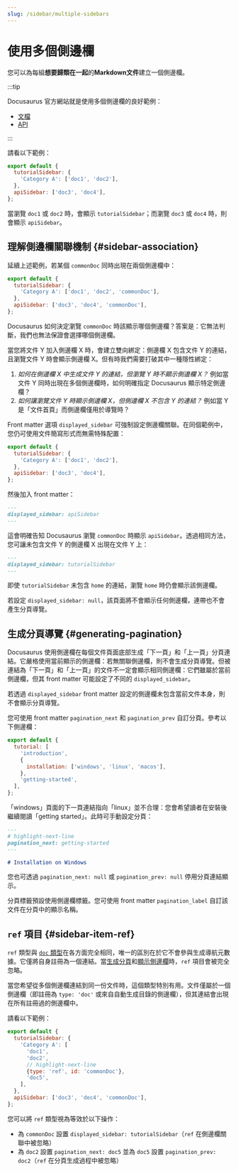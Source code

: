 ```yaml
---
slug: /sidebar/multiple-sidebars
---
```


# 使用多個側邊欄

您可以為每組**想要歸類在一起**的**Markdown文件**建立一個側邊欄。

:::tip

Docusaurus 官方網站就是使用多個側邊欄的良好範例：

- [文檔](../../../introduction.mdx)
- [API](../../../cli.mdx)

:::

請看以下範例：

```js title="sidebars.js"
export default {
  tutorialSidebar: {
    'Category A': ['doc1', 'doc2'],
  },
  apiSidebar: ['doc3', 'doc4'],
};
```

當瀏覽 `doc1` 或 `doc2` 時，會顯示 `tutorialSidebar`；而瀏覽 `doc3` 或 `doc4` 時，則會顯示 `apiSidebar`。

## 理解側邊欄關聯機制 {#sidebar-association}

延續上述範例，若某個 `commonDoc` 同時出現在兩個側邊欄中：

```js title="sidebars.js"
export default {
  tutorialSidebar: {
    'Category A': ['doc1', 'doc2', 'commonDoc'],
  },
  apiSidebar: ['doc3', 'doc4', 'commonDoc'],
};
```

Docusaurus 如何決定瀏覽 `commonDoc` 時該顯示哪個側邊欄？答案是：它無法判斷，我們也無法保證會選擇哪個側邊欄。

當您將文件 Y 加入側邊欄 X 時，會建立雙向綁定：側邊欄 X 包含文件 Y 的連結，且瀏覽文件 Y 時會顯示側邊欄 X。但有時我們需要打破其中一種隱性綁定：

1. _如何在側邊欄 X 中生成文件 Y 的連結，但瀏覽 Y 時不顯示側邊欄 X？_ 例如當文件 Y 同時出現在多個側邊欄時，如何明確指定 Docusaurus 顯示特定側邊欄？
2. _如何讓瀏覽文件 Y 時顯示側邊欄 X，但側邊欄 X 不包含 Y 的連結？_ 例如當 Y 是「文件首頁」而側邊欄僅用於導覽時？

Front matter 選項 `displayed_sidebar` 可強制設定側邊欄關聯。在同個範例中，您仍可使用文件簡寫形式而無需特殊配置：

```js title="sidebars.js"
export default {
  tutorialSidebar: {
    'Category A': ['doc1', 'doc2'],
  },
  apiSidebar: ['doc3', 'doc4'],
};
```

然後加入 front matter：

```md title="commonDoc.md"
---
displayed_sidebar: apiSidebar
---
```

這會明確告知 Docusaurus 瀏覽 `commonDoc` 時顯示 `apiSidebar`。透過相同方法，您可讓未包含文件 Y 的側邊欄 X 出現在文件 Y 上：

```md title="home.md"
---
displayed_sidebar: tutorialSidebar
---
```

即使 `tutorialSidebar` 未包含 `home` 的連結，瀏覽 `home` 時仍會顯示該側邊欄。

若設定 `displayed_sidebar: null`，該頁面將不會顯示任何側邊欄，連帶也不會產生分頁導覽。

## 生成分頁導覽 {#generating-pagination}

Docusaurus 使用側邊欄在每個文件頁面底部生成「下一頁」和「上一頁」分頁連結。它嚴格使用當前顯示的側邊欄：若無關聯側邊欄，則不會生成分頁導覽。但被連結為「下一頁」和「上一頁」的文件不一定會顯示相同側邊欄：它們雖屬於當前側邊欄，但其 front matter 可能設定了不同的 `displayed_sidebar`。

若透過 `displayed_sidebar` front matter 設定的側邊欄未包含當前文件本身，則不會顯示分頁導覽。

您可使用 front matter `pagination_next` 和 `pagination_prev` 自訂分頁。參考以下側邊欄：

```js title="sidebars.js"
export default {
  tutorial: [
    'introduction',
    {
      installation: ['windows', 'linux', 'macos'],
    },
    'getting-started',
  ],
};
```

「windows」頁面的下一頁連結指向「linux」並不合理：您會希望讀者在安裝後繼續閱讀「getting started」。此時可手動設定分頁：

```md title="windows.md"
---
# highlight-next-line
pagination_next: getting-started
---

# Installation on Windows
```

您也可透過 `pagination_next: null` 或 `pagination_prev: null` 停用分頁連結顯示。

分頁標籤預設使用側邊欄標籤。您可使用 front matter `pagination_label` 自訂該文件在分頁中的顯示名稱。

## `ref` 項目 {#sidebar-item-ref}

`ref` 類型與 [`doc` 類型](./items.mdx#sidebar-item-doc)在各方面完全相同，唯一的區別在於它不會參與生成導航元數據。它僅將自身註冊為一個連結。當[生成分頁](#generating-pagination)和[顯示側邊欄](#sidebar-association)時，`ref` 項目會被完全忽略。

當您希望從多個側邊欄連結到同一份文件時，這個類型特別有用。文件僅屬於一個側邊欄（即註冊為 `type: 'doc'` 或來自自動生成目錄的側邊欄），但其連結會出現在所有註冊過的側邊欄中。

請看以下範例：

```js title="sidebars.js"
export default {
  tutorialSidebar: {
    'Category A': [
      'doc1',
      'doc2',
      // highlight-next-line
      {type: 'ref', id: 'commonDoc'},
      'doc5',
    ],
  },
  apiSidebar: ['doc3', 'doc4', 'commonDoc'],
};
```

您可以將 `ref` 類型視為等效於以下操作：

- 為 `commonDoc` 設置 `displayed_sidebar: tutorialSidebar`（`ref` 在側邊欄關聯中被忽略）
- 為 `doc2` 設置 `pagination_next: doc5` 並為 `doc5` 設置 `pagination_prev: doc2`（`ref` 在分頁生成過程中被忽略）